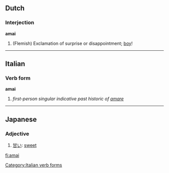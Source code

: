 ==Dutch==
===Interjection===
'''amai'''

# (Flemish) Exclamation of surprise or disappointment; [[boy]]!
----

==Italian==
===Verb form===
'''amai'''
# ''first-person singular indicative past historic of [[amare]]''
[[Category:Italian verb forms]]
----
==Japanese==
===Adjective===
{{ja-adj|r|decl=い|hir=あまい}}
# [[甘い]]: [[sweet]]

[[fi:amai]]